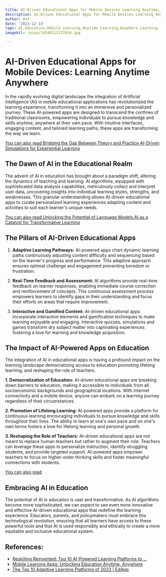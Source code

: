 ```yaml
---
title: AI-Driven Educational Apps for Mobile Devices Learning Anytime, Anywhere
description: AI-Driven Educational Apps for Mobile Devices Learning Anytime, Anywhere
author: Usf
date: '2023-12-14'
tags: AI,Education,Mobile Learning,Anytime Learning,Anywhere Learning
imageUrl: /pixa/20240111222924.jpg

---
```

# AI-Driven Educational Apps for Mobile Devices:  Learning Anytime Anywhere

In the rapidly evolving digital landscape the  integration of Artificial Intelligence (AI) in mobile educational applications has revolutionized the learning experience, transforming it into an immersive and personalized journey. These AI-powered apps are designed to transcend the confines of traditional classrooms, empowering individuals to pursue  knowledge and skills anytime, anywhere at their own pace. With intuitive interfaces, engaging content, and tailored learning paths, these apps are transforming the way we learn.

[You  can also read Bridging the Gap  Between Theory  and Practice AI-Driven Simulations for Experiential Learning](Bridging%20the%20Gap%20Between%20Theory%20and%20Practice%20AI-Driven%20Simulations%20for%20Experiential%20Learning)


## The Dawn of AI in the Educational Realm

The advent of AI in  education has brought about  a paradigm shift, altering the dynamics of  teaching and learning. AI algorithms, equipped with sophisticated data analysis capabilities, meticulously collect and interpret user data,  uncovering insights into individual learning  styles, strengths,  and weaknesses. This granular  understanding allows AI-driven educational apps to curate personalized learning experiences adapting content and activities to suit each learner's unique needs.

[You can also  read Unlocking the Potential of Language Models AI  as a Catalyst for  Transformative Learning](Unlocking%20the%20Potential%20of%20Language%20Models%20AI%20as%20a%20Catalyst%20for%20Transformative%20Learning)


## The Pillars of AI-Driven Educational Apps

1. **Adaptive Learning Pathways:** AI-powered apps chart  dynamic learning paths continuously adjusting content difficulty and sequencing based on the learner's progress and performance. This adaptive approach  ensures optimal challenge  and  engagement preventing boredom or frustration.

2. **Real-Time  Feedback and Assessment:** AI algorithms provide real-time feedback on learner responses, enabling immediate course correction and reinforcement of concepts. This continuous assessment process empowers learners to identify gaps in their  understanding and focus their  efforts on areas that require improvement.

3. **Interactive and Gamified Content:**  AI-driven educational apps incorporate interactive elements and gamification techniques to make learning enjoyable  and engaging. Interactive quizzes, simulations and games transform dry subject  matter into captivating experiences fostering a love for learning and knowledge acquisition.

## The Impact of AI-Powered Apps on Education

The integration of AI in educational apps is having a profound impact  on the learning landscape democratizing access to education promoting lifelong learning, and reshaping the role of teachers.

**1. Democratization of Education:** AI-driven educational apps are breaking down barriers to education, making it accessible to individuals from all socioeconomic backgrounds  and geographical  locations. With internet connectivity and a mobile device, anyone  can embark on a learning journey regardless of their circumstances.

**2.  Promotion of  Lifelong Learning:**  AI-powered apps  provide  a platform  for continuous learning encouraging individuals  to pursue knowledge and skills throughout their  lives. The ability to learn at one's own pace and on one's own terms fosters  a love  for lifelong learning and personal growth.

**3. Reshaping the Role of Teachers:** AI-driven educational  apps are not meant  to  replace human teachers  but rather to augment their role. Teachers can leverage these apps to personalize instruction, identify  struggling students, and provide targeted support. AI-powered apps empower teachers to focus on higher-order thinking skills and foster meaningful connections with students.

[You can also read ]()


##  Embracing AI in Education

The potential of AI in education is vast  and transformative.  As AI algorithms become more sophisticated, we  can expect to see  even more innovative and effective  AI-driven educational apps that redefine  the learning experience. Educators, parents, and policymakers  must embrace this technological revolution,  ensuring that all learners have access to these powerful tools and that AI is used  responsibly and ethically to create a more equitable and inclusive educational system.

## References:
- [Reskilling Reinvented: Top 10 AI-Powered Learning Platforms to ...](https://360learning.com/blog/ai-learning-platforms/)
- [Mobile Learning Apps: Unlocking Education Anytime, Anywhere](https://www.linkedin.com/pulse/mobile-learning-apps-unlocking-education-anytime)
- [The Top 10 Adaptive Learning Platforms of 2023 | EdApp](https://www.edapp.com/blog/adaptive-learning-platforms/)
